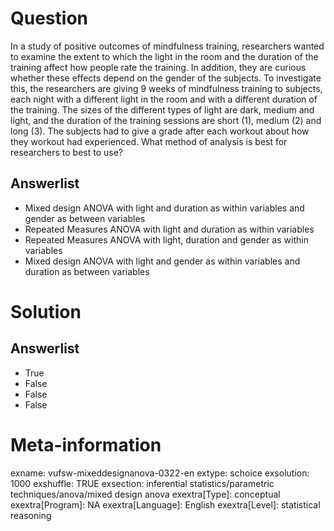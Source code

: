 Question
========
In a study of positive outcomes of mindfulness training, researchers wanted to examine the extent to which the light in the room and the duration of the training affect how people rate the training. In addition, they are curious whether these effects depend on the gender of the subjects. To investigate this, the researchers are giving 9 weeks of mindfulness training to subjects, each night with a different light in the room and with a different duration of the training. The sizes of the different types of light are dark, medium and light, and the duration of the training sessions are short (1), medium (2) and long (3). The subjects had to give a grade after each workout about how they workout had experienced. What method of analysis is best for researchers to best to use?

Answerlist
----------
* Mixed design ANOVA with light and duration as within variables and gender as between variables
* Repeated Measures ANOVA with light and duration as within variables
* Repeated Measures ANOVA with light, duration and gender as within variables
* Mixed design ANOVA with light and gender as within variables and duration as between variables

Solution
========

Answerlist
----------
* True
* False
* False
* False

Meta-information
================
exname: vufsw-mixeddesignanova-0322-en
extype: schoice
exsolution: 1000
exshuffle: TRUE
exsection: inferential statistics/parametric techniques/anova/mixed design anova
exextra[Type]: conceptual
exextra[Program]: NA
exextra[Language]: English
exextra[Level]: statistical reasoning


